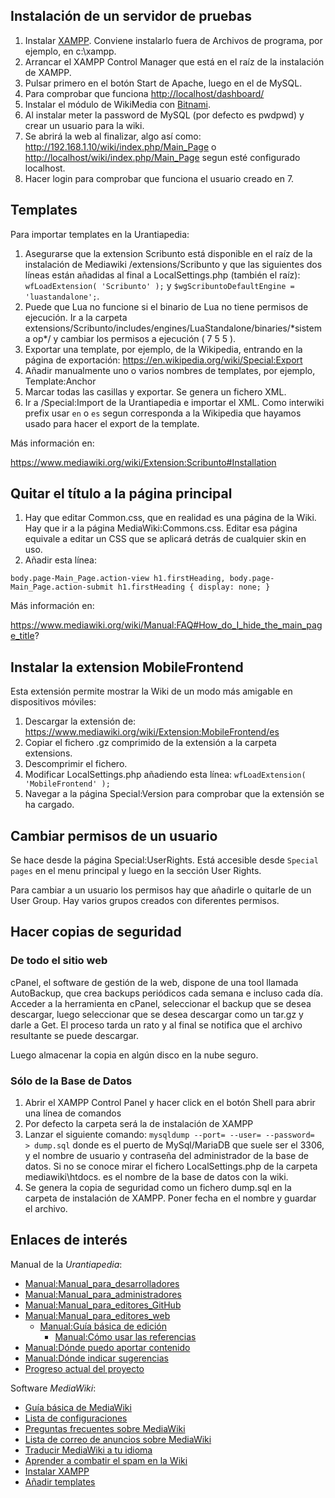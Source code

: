 == Instalación de un servidor de pruebas ==

# Instalar [https://www.apachefriends.org/es/index.html XAMPP]. Conviene instalarlo fuera de Archivos de programa, por ejemplo, en c:\xampp.
# Arrancar el XAMPP Control Manager que está en el raíz de la instalación de XAMPP.
# Pulsar primero en el botón Start de Apache, luego en el de MySQL.
# Para comprobar que funciona http://localhost/dashboard/
# Instalar el módulo de WikiMedia con [https://bitnami.com/stack/xampp?utm_source=bitnami&utm_medium=installer&utm_campaign=XAMPP%2BInstaller Bitnami].
# Al instalar meter la password de MySQL (por defecto es pwdpwd) y crear un usuario para la wiki.
# Se abrirá la web al finalizar, algo así como: http://192.168.1.10/wiki/index.php/Main_Page o http://localhost/wiki/index.php/Main_Page segun esté configurado localhost.
# Hacer login para comprobar que funciona el usuario creado en 7.

== Templates ==

Para importar templates en la Urantiapedia:

# Asegurarse que la extension Scribunto está disponible en el raíz de la instalación de Mediawiki /extensions/Scribunto y que las siguientes dos líneas están añadidas al final a LocalSettings.php (también el raíz): <code>wfLoadExtension( 'Scribunto' );</code> y <code>$wgScribuntoDefaultEngine = 'luastandalone';</code>.
# Puede que Lua no funcione si el binario de Lua no tiene permisos de ejecución. Ir a la carpeta extensions/Scribunto/includes/engines/LuaStandalone/binaries/*sistema op*/ y cambiar los permisos a ejecución ( 7 5 5 ).
# Exportar una template, por ejemplo, de la Wikipedia, entrando en la página de exportación: https://en.wikipedia.org/wiki/Special:Export
# Añadir manualmente uno o varios nombres de templates, por ejemplo, Template:Anchor
# Marcar todas las casillas y exportar. Se genera un fichero XML.
# Ir a /Special:Import de la Urantiapedia e importar el XML. Como interwiki prefix usar <code>en</code> o <code>es</code> segun corresponda a la Wikipedia que hayamos usado para hacer el export de la template.

Más información en:

https://www.mediawiki.org/wiki/Extension:Scribunto#Installation

== Quitar el título a la página principal ==

# Hay que editar Common.css, que en realidad es una página de la Wiki. Hay que ir a la página MediaWiki:Commons.css. Editar esa página equivale a editar un CSS que se aplicará detrás de cualquier skin en uso.
# Añadir esta línea:

<pre>
body.page-Main_Page.action-view h1.firstHeading, body.page-Main_Page.action-submit h1.firstHeading { display: none; }
</pre>

Más información en:

https://www.mediawiki.org/wiki/Manual:FAQ#How_do_I_hide_the_main_page_title?

== Instalar la extension MobileFrontend ==

Esta extensión permite mostrar la Wiki de un modo más amigable en dispositivos móviles:

# Descargar la extensión de: https://www.mediawiki.org/wiki/Extension:MobileFrontend/es
# Copiar el fichero .gz comprimido de la extensión a la carpeta extensions.
# Descomprimir el fichero.
# Modificar LocalSettings.php añadiendo esta línea: <code>wfLoadExtension( 'MobileFrontend' );</code>
# Navegar a la página Special:Version para comprobar que la extensión se ha cargado.

== Cambiar permisos de un usuario ==

Se hace desde la página Special:UserRights. Está accesible desde <code>Special pages</code> en el menu principal y luego en la sección User Rights. 

Para cambiar a un usuario los permisos hay que añadirle o quitarle de un User Group. Hay varios grupos creados con diferentes permisos.

== Hacer copias de seguridad ==

=== De todo el sitio web ===

cPanel, el software de gestión de la web, dispone de una tool llamada AutoBackup, que crea backups periódicos cada semana e incluso cada día. Acceder a la herramienta en cPanel, seleccionar el backup que se desea descargar, luego seleccionar que se desea descargar como un tar.gz y darle a Get. El proceso tarda un rato y al final se notifica que el archivo resultante se puede descargar.

Luego almacenar la copia en algún disco en la nube seguro.

=== Sólo de la Base de Datos ===

# Abrir el XAMPP Control Panel y hacer click en el botón Shell para abrir una línea de comandos
# Por defecto la carpeta será la de instalación de XAMPP
# Lanzar el siguiente comando: <code>mysqldump --port=<puerto> --user=<user> --password=<password> <nombre_bd> > dump.sql</code> donde <code><puerto></code> es el puerto de MySql/MariaDB que suele ser el 3306, <code><user></code> y <code><password></code> el nombre de usuario y contraseña del administrador de la base de datos. Si no se conoce mirar el fichero LocalSettings.php de la carpeta mediawiki\htdocs. <code><nombre_db></code> es el nombre de la base de datos con la wiki.
# Se genera la copia de seguridad como un fichero dump.sql en la carpeta de instalación de XAMPP. Poner fecha en el nombre y guardar el archivo.

== Enlaces de interés ==

Manual de la ''Urantiapedia'':
* [[Manual:Manual_para_desarrolladores]]
* [[Manual:Manual_para_administradores]]
* [[Manual:Manual_para_editores_GitHub]]
* [[Manual:Manual_para_editores_web]]
** [[Manual:Guía básica de edición]]
*** [[Manual:Cómo usar las referencias]]
* [[Manual:Dónde puedo aportar contenido]]
* [[Manual:Dónde indicar sugerencias]]
* [[Urantiapedia_Status|Progreso actual del proyecto]]

Software ''MediaWiki'':
* [https://www.mediawiki.org/wiki/Help:Contents Guía básica de MediaWiki]
* [https://www.mediawiki.org/wiki/Special:MyLanguage/Manual:Configuration_settings Lista de configuraciones]
* [https://www.mediawiki.org/wiki/Special:MyLanguage/Manual:FAQ Preguntas frecuentes sobre MediaWiki]
* [https://lists.wikimedia.org/mailman/listinfo/mediawiki-announce Lista de correo de anuncios sobre MediaWiki]
* [https://www.mediawiki.org/wiki/Special:MyLanguage/Localisation#Translation_resources Traducir MediaWiki a tu idioma]
* [https://www.mediawiki.org/wiki/Special:MyLanguage/Manual:Combating_spam Aprender a combatir el spam en la Wiki]
* [https://www.mediawiki.org/wiki/Manual:Installing_MediaWiki_on_XAMPP Instalar XAMPP]
* [https://www.ryadel.com/en/how-to-add-wikipedia-mbox-templates-to-your-own-mediawiki/ Añadir templates]
